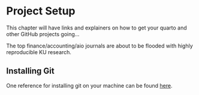 # Project Setup

This chapter will have links and explainers on how to get your quarto and other GitHub projects going...

The top finance/accounting/aio journals are about to be flooded with highly reproducible KU research.

## Installing Git

One reference for installing git on your machine can be found [here](https://github.com/git-guides/install-git).
